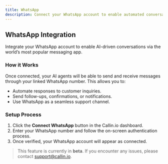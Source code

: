 ```yaml
---
title: WhatsApp
description: Connect your WhatsApp account to enable automated conversations with AI agents.
---
```


## WhatsApp Integration

Integrate your WhatsApp account to enable AI-driven conversations via the world’s most popular messaging app.

### How it Works

Once connected, your AI agents will be able to send and receive messages through your linked WhatsApp number. This allows you to:

- Automate responses to customer inquiries.
- Send follow-ups, confirmations, or notifications.
- Use WhatsApp as a seamless support channel.

### Setup Process

1. Click the **Connect WhatsApp** button in the Callin.io dashboard.
2. Enter your WhatsApp number and follow the on-screen authentication process.
3. Once verified, your WhatsApp account will appear as connected.

> This feature is currently in **beta**. If you encounter any issues, please contact [support@callin.io](mailto:support@callin.io).
